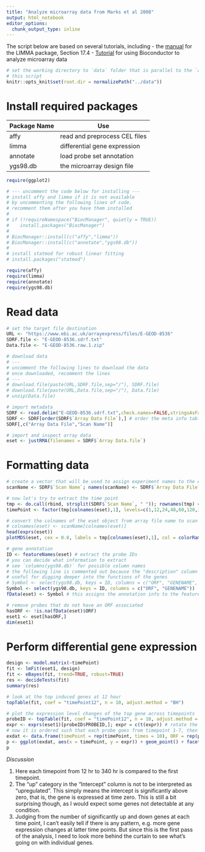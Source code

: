 ```yaml
---
title: "Analyze microarray data from Marks et al 2008"
output: html_notebook
editor_options: 
  chunk_output_type: inline
---
```


The script below are based on several tutorials, including
- the [manual](https://www.bioconductor.org/packages/devel/bioc/vignettes/limma/inst/doc/usersguide.pdf) for the LIMMA package, Section 17.4
- [Tutorial](https://www.bioconductor.org/packages/devel/workflows/vignettes/arrays/inst/doc/arrays.html) for using Bioconductor to analyze microarray data

```r
# set the working directory to `data` folder that is parallel to the `analysis` folder, which contains
# this script
knitr::opts_knit$set(root.dir = normalizePath("../data")) 
```

# Install required packages
| Package Name | Use |
|--------------|-----|
| affy | read and preprocess CEL files |
| limma | differential gene expression |
| annotate | load probe set annotation |
| ygs98.db | the microarray design file |


```r
require(ggplot2)

# --- uncomment the code below for installing ---
# install affy and limma if it is not available 
# by uncommenting the following lines of code.
# recomment them after you have them installed
# 
# if (!requireNamespace("BiocManager", quietly = TRUE))
#    install.packages("BiocManager")
#
# BiocManager::install(c("affy","limma"))
# BiocManager::install(c("annotate","ygs98.db"))
#
# install statmod for robust linear fitting
# install.packages("statmod")

require(affy)
require(limma)
require(annotate)
require(ygs98.db)
```

# Read data
```r
# set the target file destination
URL <- "https://www.ebi.ac.uk/arrayexpress/files/E-GEOD-8536"
SDRF.file <- "E-GEOD-8536.sdrf.txt"
Data.file <- "E-GEOD-8536.raw.1.zip"

# download data
# ---
# uncomment the following lines to download the data
# once downloaded, recomment the lines
# ---
# download.file(paste(URL,SDRF.file,sep="/"), SDRF.file)
# download.file(paste(URL,Data.file,sep="/"), Data.file)
# unzip(Data.file)

# import metadata
SDRF <- read.delim("E-GEOD-8536.sdrf.txt",check.names=FALSE,stringsAsFactors=FALSE)
SDRF <- SDRF[order(SDRF$`Array Data File`),] # order the meta info table by scan names
SDRF[,c("Array Data File","Scan Name")]

# import and inspect array data
eset <- justRMA(filenames = SDRF$`Array Data.file`)
```

# Formatting data
```r
# create a vector that will be used to assign experiment names to the eset object
scanName <- SDRF$`Scan Name`; names(scanName) <- SDRF$`Array Data File`

# now let's try to extract the time point
tmp <- do.call(rbind, strsplit(SDRF$`Scan Name`, " ")); rownames(tmp) <- SDRF$`Array Data File`
timePoint <- factor(tmp[colnames(eset),1], levels=c(1,12,24,48,60,120,340))

# convert the colnames of the eset object from array file name to scan name (=experimental condition)
# colnames(eset) <- scanName[colnames(eset)]
head(exprs(eset))
plotMDS(eset, cex = 0.8, labels = tmp[colnames(eset),1], col = colorRamp(c("yellow","blue"))(1:6/6)[timePoint])

# gene annotation
ID <- featureNames(eset) # extract the probe IDs
# you can decide what information to extract
# see `columns(ygs98.db)` for possible column names
# the following line is commented out because the "description" column is too long. however, it may be
# useful for digging deeper into the functions of the genes
# Symbol <- select(ygs98.db, keys = ID, columns = c("ORF", "GENENAME", "ENTREZID", "DESCRIPTION"))
Symbol <- select(ygs98.db, keys = ID, columns = c("ORF", "GENENAME"))
fData(eset) <- Symbol # this assigns the annotation info to the feature Data of the eset object

# remove probes that do not have an ORF associated
hasORF <- !is.na(fData(eset)$ORF)
eset1 <- eset[hasORF,]
dim(eset1)
```

# Perform differential gene expression

```r
design <- model.matrix(~timePoint)
fit <- lmFit(eset1, design)
fit <- eBayes(fit, trend=TRUE, robust=TRUE)
res <- decideTests(fit)
summary(res)

# look at the top induced genes at 12 hour
topTable(fit, coef = "timePoint12", n = 10, adjust.method = "BH")

# plot the expression level changes of the top gene across timepoints
probeID <- topTable(fit, coef = "timePoint12", n = 10, adjust.method = "BH")[,c("PROBEID","ORF")]
expr <- exprs(eset1)[probeID$PROBEID,]; expr = c(t(expr)) # rotate the expression matrix and turn it into a vector
# now it is ordered such that each probe goes from timepoint 1-7, then the next gene
exdat <- data.frame(timePoint = rep(timePoint, times = 10), ORF = rep(probeID$ORF, each = 21), expr = expr)
p <- ggplot(exdat, aes(x = timePoint, y = expr)) + geom_point() + facet_wrap(~ ORF)
p
```
_Discussion_

1. Here each timepoint from 12 hr to 340 hr is compared to the first timepoint.
1. The "up" category in the "Intercept" column is not to be interpreted as "upregulated". This simply means the intercept is significantly above zero, that is, the gene is expressed at time zero. This is still a bit surprising though, as I would expect some genes not detectable at any condition.
1. Judging from the number of significantly up and down genes at each time point, I can't easily tell if there is any pattern, e.g. more gene expression changes at latter time points. But since this is the first pass of the analysis, I need to look more behind the curtain to see what's going on with individual genes.